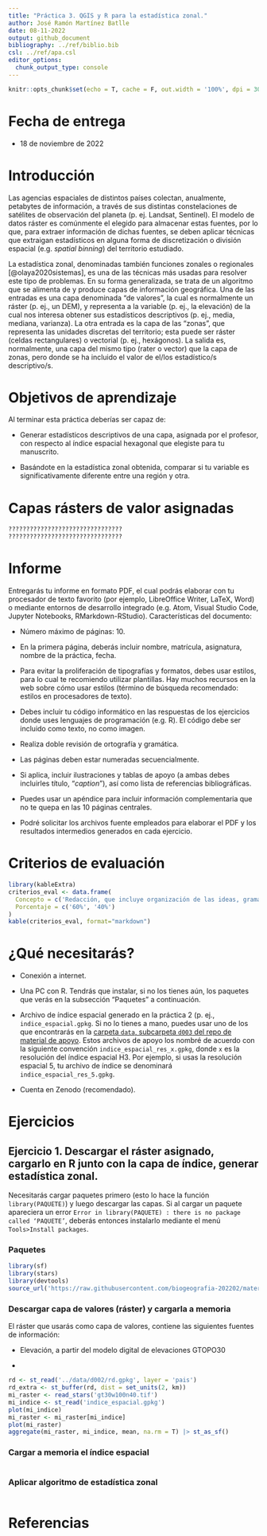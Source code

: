 ```yaml
---
title: "Práctica 3. QGIS y R para la estadística zonal."
author: José Ramón Martínez Batlle
date: 08-11-2022
output: github_document
bibliography: ../ref/biblio.bib
csl: ../ref/apa.csl
editor_options: 
  chunk_output_type: console
---
```


```r
knitr::opts_chunk$set(echo = T, cache = F, out.width = '100%', dpi = 300)
```

# Fecha de entrega

-   18 de noviembre de 2022

# Introducción

Las agencias espaciales de distintos países colectan, anualmente, petabytes de información, a través de sus distintas constelaciones de satélites de observación del planeta (p. ej. Landsat, Sentinel). El modelo de datos ráster es comúnmente el elegido para almacenar estas fuentes, por lo que, para extraer información de dichas fuentes, se deben aplicar técnicas que extraigan estadísticos en alguna forma de discretización o división espacial (e.g. *spatial binning*) del territorio estudiado.

La estadística zonal, denominadas también funciones zonales o regionales [@olaya2020sistemas], es una de las técnicas más usadas para resolver este tipo de problemas. En su forma generalizada, se trata de un algoritmo que se alimenta de y produce capas de información geográfica. Una de las entradas es una capa denominada "de valores", la cual es normalmente un ráster (p. ej., un DEM), y representa a la variable (p. ej., la elevación) de la cual nos interesa obtener sus estadísticos descriptivos (p. ej., media, mediana, varianza). La otra entrada es la capa de las "zonas", que representa las unidades discretas del territorio; esta puede ser ráster (celdas rectangulares) o vectorial (p. ej., hexágonos). La salida es, normalmente, una capa del mismo tipo (rater o vector) que la capa de zonas, pero donde se ha incluido el valor de el/los estadístico/s descriptivo/s.


# Objetivos de aprendizaje

Al terminar esta práctica deberías ser capaz de:

- Generar estadísticos descriptivos de una capa, asignada por el profesor, con respecto al índice espacial hexagonal que elegiste para tu manuscrito.

- Basándote en la estadística zonal obtenida, comparar si tu variable es significativamente diferente entre una región y otra.

# Capas rásters de valor asignadas

```r
????????????????????????????????
????????????????????????????????
```

# Informe

Entregarás tu informe en formato PDF, el cual podrás elaborar con tu procesador de texto favorito (por ejemplo, LibreOffice Writer, LaTeX, Word) o mediante entornos de desarrollo integrado (e.g. Atom, Visual Studio Code, Jupyter Notebooks, RMarkdown-RStudio). Características del documento:

-   Número máximo de páginas: 10.

-   En la primera página, deberás incluir nombre, matrícula, asignatura, nombre de la práctica, fecha.

-   Para evitar la proliferación de tipografías y formatos, debes usar estilos, para lo cual te recomiendo utilizar plantillas. Hay muchos recursos en la web sobre cómo usar estilos (término de búsqueda recomendado: estilos en procesadores de texto).

-   Debes incluir tu código informático en las respuestas de los ejercicios donde uses lenguajes de programación (e.g. R). El código debe ser incluido como texto, no como imagen.

-   Realiza doble revisión de ortografía y gramática.

-   Las páginas deben estar numeradas secuencialmente.

-   Si aplica, incluir ilustraciones y tablas de apoyo (a ambas debes incluirles título, "*caption*"), así como lista de referencias bibliográficas.

-   Puedes usar un apéndice para incluir información complementaria que no te quepa en las 10 páginas centrales.

-   Podré solicitar los archivos fuente empleados para elaborar el PDF y los resultados intermedios generados en cada ejercicio.

# Criterios de evaluación

```r
library(kableExtra)
criterios_eval <- data.frame(
  Concepto = c('Redacción, que incluye organización de las ideas, gramática, ortografía', 'Presentación, que incluye uso apropiado de estilos, tablas y figuras (legibilidad, uso de *caption*), numeración de páginas'),
  Porcentaje = c('60%', '40%')
)
kable(criterios_eval, format="markdown")
```

# ¿Qué necesitarás?

-   Conexión a internet.

-   Una PC con R. Tendrás que instalar, si no los tienes aún, los paquetes que verás en la subsección "Paquetes" a continuación.

-   Archivo de índice espacial generado en la práctica 2 (p. ej., `indice_espacial.gpkg`. Si no lo tienes a mano, puedes usar uno de los que encontrarás en la [carpeta `data`, subcarpeta `d003` del repo de material de apoyo](https://github.com/biogeografia-202202/material-de-apoyo/tree/master/data/d003). Estos archivos de apoyo los nombré de acuerdo con la siguiente convención `indice_espacial_res_x.gpkg`, donde `x` es la resolución del índice espacial H3. Por ejemplo, si usas la resolución espacial 5, tu archivo de índice se denominará `indice_espacial_res_5.gpkg`.

-   Cuenta en Zenodo (recomendado).

# Ejercicios

## Ejercicio 1. Descargar el ráster asignado, cargarlo en R junto con la capa de índice, generar estadística zonal.

Necesitarás cargar paquetes primero (esto lo hace la función `library(PAQUETE)`) y luego descargar las capas. Si al cargar un paquete apareciera un error `Error in library(PAQUETE) : there is no package called ‘PAQUETE’`, deberás entonces instalarlo mediante el menú `Tools>Install packages`.

### Paquetes

```r
library(sf)
library(stars)
library(devtools)
source_url('https://raw.githubusercontent.com/biogeografia-202202/material-de-apoyo/master/practicas/funciones.R')
```

### Descargar capa de valores (ráster) y cargarla a memoria

El ráster que usarás como capa de valores, contiene las siguientes fuentes de información:

- Elevación, a partir del modelo digital de elevaciones GTOPO30

- 

```r
rd <- st_read('../data/d002/rd.gpkg', layer = 'pais')
rd_extra <- st_buffer(rd, dist = set_units(2, km))
mi_raster <- read_stars('gt30w100n40.tif')
mi_indice <- st_read('indice_espacial.gpkg')
plot(mi_indice)
mi_raster <- mi_raster[mi_indice]
plot(mi_raster)
aggregate(mi_raster, mi_indice, mean, na.rm = T) |> st_as_sf()
```

### Cargar a memoria el índice espacial

```r

```

### Aplicar algoritmo de estadística zonal

```r

```


# Referencias
